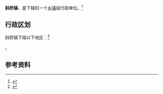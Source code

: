 {{中国乡级行政区|32/12/82/103/000}}

'''斜桥镇'''，是{{PRC admin/fullname|32/12/82/103/000|3}}下辖的一个[[乡镇|乡镇]]级行政单位。<ref>{{PRC admin/ref sgc|{{PRC admin/parent|32/12/82/103/000}}}}</ref>

== 行政区划 ==

斜桥镇下辖以下地区：<ref>{{PRC admin/ref sgc|32/12/82/103/000}}</ref>

{{PRC admin/children|32/12/82/103/000}}。

== 参考资料 ==

{{reflist}}

{{行政区划小作品}}
{{PRC admin/navcat|32/12/82/103/000}}